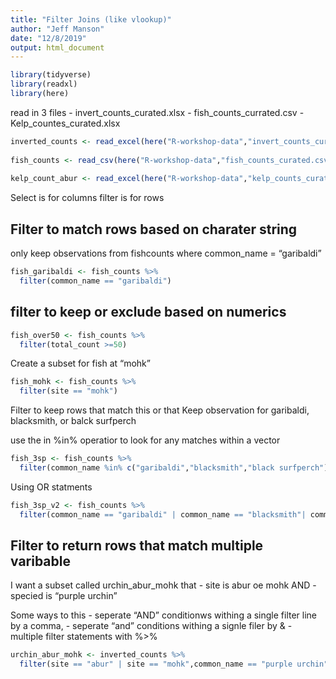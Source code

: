```yaml
---
title: "Filter Joins (like vlookup)"
author: "Jeff Manson"
date: "12/8/2019"
output: html_document
---
```



```r
library(tidyverse)
library(readxl)
library(here)

```

read in 3 files
- invert_counts_curated.xlsx
- fish_counts_currated.csv
- Kelp_countes_curated.xlsx

```r
inverted_counts <- read_excel(here("R-workshop-data","invert_counts_curated.xlsx"))
  
fish_counts <- read_csv(here("R-workshop-data","fish_counts_curated.csv"))
  
kelp_count_abur <- read_excel(here("R-workshop-data","kelp_counts_curated.xlsX"))
```

Select is for columns
filter is for rows

## Filter to match rows based on charater string
only keep observations from fishcounts where common_name = "garibaldi"


```r
fish_garibaldi <- fish_counts %>% 
  filter(common_name == "garibaldi")
```
 
## filter to keep or exclude based on numerics
```r
fish_over50 <- fish_counts %>% 
  filter(total_count >=50)
```

Create a subset for fish at "mohk"

```r
fish_mohk <- fish_counts %>% 
  filter(site == "mohk")
```

Filter to keep rows that match this or that
Keep observation for garibaldi, blacksmith, or balck surfperch

use the in %in% operatior to look for any matches within a vector
```r
fish_3sp <- fish_counts %>% 
  filter(common_name %in% c("garibaldi","blacksmith","black surfperch"))
```


Using OR statments
```r
fish_3sp_v2 <- fish_counts %>% 
  filter(common_name == "garibaldi" | common_name == "blacksmith"| common_name== "black surfperch")
```

## Filter to return rows that match multiple varibable
I want a subset called urchin_abur_mohk that 
- site is abur oe mohk AND
-specied is "purple urchin"

Some ways to this
- seperate "AND" conditionws withing a single filter line by a comma,
- seperate "and" conditions withing a signle filer by &
- multiple filter statements with %>%

```r
urchin_abur_mohk <- inverted_counts %>% 
  filter(site == "abur" | site == "mohk",common_name == "purple urchin")
```

